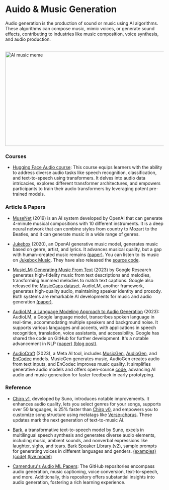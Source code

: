 # Auido & Music Generation

Audio generation is the production of sound or music using AI algorithms. These algorithms can compose music, mimic voices, or generate sound effects, contributing to industries like music composition, voice synthesis, and audio production.

<br/>


<div style={{ position: "relative" }}>
  <Image
    src="/static/img/memes/aiMusicMeme.png"
    alt="AI music meme"
    height="300"
    width="850"
    priority
  />
</div>

### Courses

- [Hugging Face Audio course](https://huggingface.co/learn/audio-course/chapter0/introduction): This course equips learners with the ability to address diverse audio tasks like speech recognition, classification, and text-to-speech using transformers. It delves into audio data intricacies, explores different transformer architectures, and empowers participants to train their audio transformers by leveraging potent pre-trained models.

### Article & Papers

- [MuseNet](https://openai.com/research/musenet) (2019) is an AI system developed by OpenAI that can generate 4-minute musical compositions with 10 different instruments. It is a deep neural network that can combine styles from country to Mozart to the Beatles, and it can generate music in a wide range of genres.

- [Jukebox](https://openai.com/research/jukebox) (2020), an OpenAI generative music model, generates music based on genre, artist, and lyrics. It advances musical quality, but a gap with human-created music remains [(paper)](https://cdn.openai.com/papers/jukebox.pdf). You can listen to its music on [Jukebox Music](https://jukebox.openai.com/). They have also released the [source code](https://github.com/openai/jukebox/).

- [MusicLM: Generating Music From Text](https://google-research.github.io/seanet/musiclm/examples/) (2023) by Google Research generates high-fidelity music from text descriptions and melodies, transforming hummed melodies to match text captions. Google also released the [MusicCaps dataset](https://huggingface.co/datasets/google/MusicCaps). AudioLM, another framework, generates high-quality audio, maintaining speaker identity and prosody. Both systems are remarkable AI developments for music and audio generation [(paper)](https://arxiv.org/abs/2301.11325).

- [AudioLM: a Language Modeling Approach to Audio Generation](https://google-research.github.io/seanet/audiolm/examples/) (2023): AudioLM, a Google language model, transcribes spoken language in real-time, accommodating multiple speakers and background noise. It supports various languages and accents, with applications in speech recognition, translation, voice assistants, and accessibility. Google has shared the code on GitHub for further development. It's a notable advancement in NLP [(paper)](https://arxiv.org/pdf/2209.03143v2.pdf) [(blog post)](https://blog.research.google/2022/10/audiolm-language-modeling-approach-to.html).

- [AudioCraft](https://ai.meta.com/blog/audiocraft-musicgen-audiogen-encodec-generative-ai-audio/) (2023), a Meta AI tool, includes [MusicGen](https://huggingface.co/spaces/facebook/MusicGen), [AudioGen](https://felixkreuk.github.io/audiogen/), and [EnCodec](https://ai.meta.com/blog/ai-powered-audio-compression-technique/) models. MusicGen generates music, AudioGen creates audio from text inputs, and EnCodec improves music quality. It simplifies generative audio models and offers open-source [code](https://github.com/facebookresearch/audiocraft), advancing AI audio and music generation for faster feedback in early prototyping.



### Reference

- [Chirp v1](https://suno-ai.notion.site/Chirp-v1-Examples-cc71e6c0c79f4e03acf39aa5d5a3dd09), developed by Suno, introduces notable improvements. It enhances audio quality, lets you select genres for your songs, supports over 50 languages, is 25% faster than [Chirp v0](https://suno-ai.notion.site/Bark-v0-Examples-e572bcfcdf65429c916d4c6dd8ae175b), and empowers you to customize song structure using metatags like [Verse–chorus](https://en.wikipedia.org/wiki/Verse%E2%80%93chorus_form). These updates mark the next generation of text-to-music AI.

- [Bark](https://huggingface.co/docs/transformers/model_doc/bark), a transformative text-to-speech model by Suno, excels in multilingual speech synthesis and generates diverse audio elements, including music, ambient sounds, and nonverbal expressions like laughter, sighs, and tears. [Bark Speaker Library (v2)](https://suno-ai.notion.site/8b8e8749ed514b0cbf3f699013548683?v=bc67cff786b04b50b3ceb756fd05f68c), sample prompts for generating voices in different languages and genders. [(examples)](https://suno-ai.notion.site/Bark-v0-Examples-e572bcfcdf65429c916d4c6dd8ae175b) [(code)](https://github.com/suno-ai/bark) [(live model)](https://huggingface.co/spaces/suno/bark) 

- [Camenduru's Audio ML Papers](https://github.com/camenduru#-audio-ml-papers):  The GitHub repositories encompass audio generation, music captioning, voice conversion, text-to-speech, and more. Additionally, this repository offers substantial insights into audio generation, fostering a rich learning experience.









